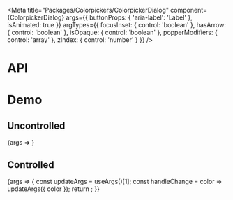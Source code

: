 
<Meta
  title="Packages/Colorpickers/ColorpickerDialog"
  component={ColorpickerDialog}
  args={{ buttonProps: { 'aria-label': 'Label' }, isAnimated: true }}
  argTypes={{
    focusInset: { control: 'boolean' },
    hasArrow: { control: 'boolean' },
    isOpaque: { control: 'boolean' },
    popperModifiers: { control: 'array' },
    zIndex: { control: 'number' }
  }}
/>

# API

<ArgsTable />

# Demo

## Uncontrolled

<Canvas>
  <Story name="Uncontrolled" argTypes={{ color: { control: false } }}>
    {args => <ColorpickerDialogStory {...args} />}
  </Story>
</Canvas>

## Controlled

<Canvas>
  <Story
    name="Controlled"
    args={{ color: PALETTE.blue[600] }}
    argTypes={{ defaultColor: { control: false } }}
  >
    {args => {
      const updateArgs = useArgs()[1];
      const handleChange = color => updateArgs({ color });
      return <ColorpickerDialogStory {...args} onChange={handleChange} />;
    }}
  </Story>
</Canvas>
